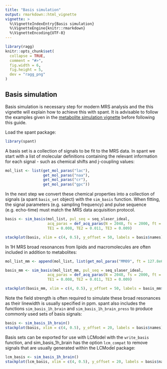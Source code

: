 ---
title: "Basis simulation"
output: rmarkdown::html_vignette
vignette: >
  %\VignetteIndexEntry{Basis simulation}
  %\VignetteEngine{knitr::rmarkdown}
  %\VignetteEncoding{UTF-8}
---

```{r, include = FALSE}
library(ragg)
knitr::opts_chunk$set(
  collapse = TRUE,
  comment = "#>",
  fig.width = 6,
  fig.height = 5,
  dev = "ragg_png"
)
```

## Basis simulation

Basis simulation is necessary step for modern MRS analysis and the this vignette will explain how to achieve this with spant. It is advisable to follow the examples given in the [metabolite simulation vignette](spant-metabolite-simulation.html) before following this guide.

Load the spant package:

```{r, message = FALSE}
library(spant)
```

A basis set is a collection of signals to be fit to the MRS data. In spant we start with  a list of molecular definitions containing the relevant information for each signal - such as chemical shifts and j-coupling values:

```{r}
mol_list <- list(get_mol_paras("lac"),
                 get_mol_paras("naa"),
                 get_mol_paras("cr"),
                 get_mol_paras("gpc"))
```

In the next step we convert these chemical properties into a collection of signals (a spant `basis_set` object) with the `sim_basis` function. When fitting, the signal parameters (e.g. sampling frequency) and pulse sequence (e.g. echo-time) must match the MRS data acquisition protocol.

```{r}
basis <- sim_basis(mol_list, pul_seq = seq_slaser_ideal,
                   acq_paras = def_acq_paras(N = 2048, fs = 2000, ft = 127.8e6),
                   TE1 = 0.008, TE2 = 0.011, TE3 = 0.009)

stackplot(basis, xlim = c(4, 0.5), y_offset = 50, labels = basis$names)
```

In 1H MRS broad resonances from lipids and macromolecules are often included in addition to metabolites:

```{r}
mol_list_mm <- append(mol_list, list(get_mol_paras("MM09", ft = 127.8e6)))

basis_mm <- sim_basis(mol_list_mm, pul_seq = seq_slaser_ideal,
                   acq_paras = def_acq_paras(N = 2048, fs = 2000, ft = 127.8e6),
                   TE1 = 0.008, TE2 = 0.011, TE3 = 0.009)

stackplot(basis_mm, xlim = c(4, 0.5), y_offset = 50, labels = basis_mm$names)
```

Note the field strength is often required to simulate these broad resonances as their linewidth is usually specified in ppm. spant also includes the functions `sim_basis_1h_brain` and
`sim_basis_1h_brain_press` to produce commonly used sets of basis signals:

```{r}
basis <- sim_basis_1h_brain()
stackplot(basis, xlim = c(4, 0.5), y_offset = 20, labels = basis$names)
```

Basis sets can be exported for use with LCModel with the `write_basis` function, and sim_basis_1h_brain has the option `lcm_compat` to remove signals that are usually generated within the LCModel package:

```{r}
lcm_basis <- sim_basis_1h_brain()
stackplot(lcm_basis, xlim = c(4, 0.5), y_offset = 20, labels = basis$names)
```